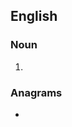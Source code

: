 ==English==

===Noun===
{{head|en|noun form}}

# {{plural of|first mate|lang=en}}

===Anagrams===
* {{anagrams|en|a=aefimrsstt|first teams}}
